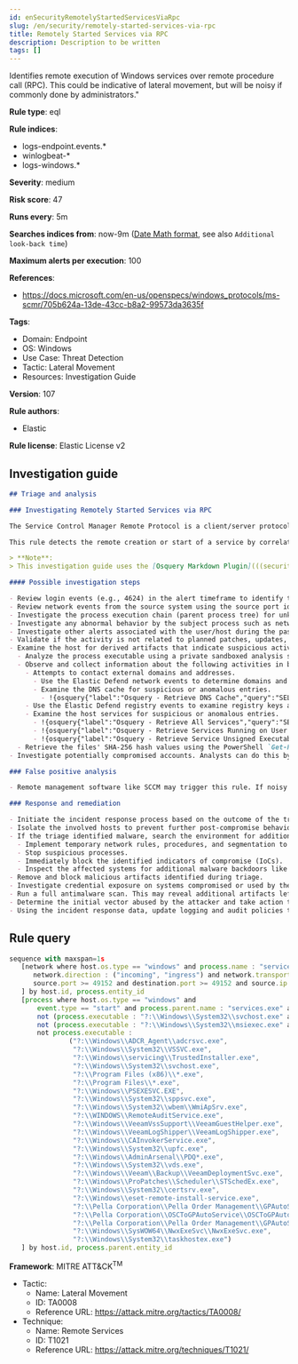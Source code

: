 ```yaml
---
id: enSecurityRemotelyStartedServicesViaRpc
slug: /en/security/remotely-started-services-via-rpc
title: Remotely Started Services via RPC
description: Description to be written
tags: []
---
```


<div id="remotely-started-services-via-rpc"></div>

Identifies remote execution of Windows services over remote procedure call (RPC). This could be indicative of lateral movement, but will be noisy if commonly done by administrators."

**Rule type**: eql

**Rule indices**:

* logs-endpoint.events.*
* winlogbeat-*
* logs-windows.*

**Severity**: medium

**Risk score**: 47

**Runs every**: 5m

**Searches indices from**: now-9m ([Date Math format](((ref))/common-options.html#date-math), see also <DocLink id="enSecurityRulesUiCreate" section="set-the-rules-schedule">`Additional look-back time`</DocLink>)

**Maximum alerts per execution**: 100

**References**:

* https://docs.microsoft.com/en-us/openspecs/windows_protocols/ms-scmr/705b624a-13de-43cc-b8a2-99573da3635f

**Tags**:

* Domain: Endpoint
* OS: Windows
* Use Case: Threat Detection
* Tactic: Lateral Movement
* Resources: Investigation Guide

**Version**: 107

**Rule authors**:

* Elastic

**Rule license**: Elastic License v2

## Investigation guide

```markdown
## Triage and analysis

### Investigating Remotely Started Services via RPC

The Service Control Manager Remote Protocol is a client/server protocol used for configuring and controlling service programs running on a remote computer. A remote service management session begins with the client initiating the connection request to the server. If the server grants the request, the connection is established. The client can then make multiple requests to modify, query the configuration, or start and stop services on the server by using the same session until the session is terminated.

This rule detects the remote creation or start of a service by correlating a `services.exe` network connection and the spawn of a child process.

> **Note**:
> This investigation guide uses the [Osquery Markdown Plugin](((security-guide))/invest-guide-run-osquery.html) introduced in Elastic Stack version 8.5.0. Older Elastic Stack versions will display unrendered Markdown in this guide.

#### Possible investigation steps

- Review login events (e.g., 4624) in the alert timeframe to identify the account used to perform this action. Use the `source.address` field to help identify the source system.
- Review network events from the source system using the source port identified on the alert and try to identify the program used to initiate the action.
- Investigate the process execution chain (parent process tree) for unknown processes. Examine their executable files for prevalence, whether they are located in expected locations, and if they are signed with valid digital signatures.
- Investigate any abnormal behavior by the subject process such as network connections, registry or file modifications, and any spawned child processes.
- Investigate other alerts associated with the user/host during the past 48 hours.
- Validate if the activity is not related to planned patches, updates, network administrator activity, or legitimate software installations.
- Examine the host for derived artifacts that indicate suspicious activities:
  - Analyze the process executable using a private sandboxed analysis system.
  - Observe and collect information about the following activities in both the sandbox and the alert subject host:
    - Attempts to contact external domains and addresses.
      - Use the Elastic Defend network events to determine domains and addresses contacted by the subject process by filtering by the process' `process.entity_id`.
      - Examine the DNS cache for suspicious or anomalous entries.
        - !{osquery{"label":"Osquery - Retrieve DNS Cache","query":"SELECT * FROM dns_cache"}}
    - Use the Elastic Defend registry events to examine registry keys accessed, modified, or created by the related processes in the process tree.
    - Examine the host services for suspicious or anomalous entries.
      - !{osquery{"label":"Osquery - Retrieve All Services","query":"SELECT description, display_name, name, path, pid, service_type, start_type, status, user_account FROM services"}}
      - !{osquery{"label":"Osquery - Retrieve Services Running on User Accounts","query":"SELECT description, display_name, name, path, pid, service_type, start_type, status, user_account FROM services WHERE\nNOT (user_account LIKE '%LocalSystem' OR user_account LIKE '%LocalService' OR user_account LIKE '%NetworkService' OR\nuser_account == null)\n"}}
      - !{osquery{"label":"Osquery - Retrieve Service Unsigned Executables with Virustotal Link","query":"SELECT concat('https://www.virustotal.com/gui/file/', sha1) AS VtLink, name, description, start_type, status, pid,\nservices.path FROM services JOIN authenticode ON services.path = authenticode.path OR services.module_path =\nauthenticode.path JOIN hash ON services.path = hash.path WHERE authenticode.result != 'trusted'\n"}}
  - Retrieve the files' SHA-256 hash values using the PowerShell `Get-FileHash` cmdlet and search for the existence and reputation of the hashes in resources like VirusTotal, Hybrid-Analysis, CISCO Talos, Any.run, etc.
- Investigate potentially compromised accounts. Analysts can do this by searching for login events (for example, 4624) to the target host after the registry modification.

### False positive analysis

- Remote management software like SCCM may trigger this rule. If noisy on your environment, consider adding exceptions.

### Response and remediation

- Initiate the incident response process based on the outcome of the triage.
- Isolate the involved hosts to prevent further post-compromise behavior.
- If the triage identified malware, search the environment for additional compromised hosts.
  - Implement temporary network rules, procedures, and segmentation to contain the malware.
  - Stop suspicious processes.
  - Immediately block the identified indicators of compromise (IoCs).
  - Inspect the affected systems for additional malware backdoors like reverse shells, reverse proxies, or droppers that attackers could use to reinfect the system.
- Remove and block malicious artifacts identified during triage.
- Investigate credential exposure on systems compromised or used by the attacker to ensure all compromised accounts are identified. Reset passwords for these accounts and other potentially compromised credentials, such as email, business systems, and web services.
- Run a full antimalware scan. This may reveal additional artifacts left in the system, persistence mechanisms, and malware components.
- Determine the initial vector abused by the attacker and take action to prevent reinfection through the same vector.
- Using the incident response data, update logging and audit policies to improve the mean time to detect (MTTD) and the mean time to respond (MTTR).

```

## Rule query

```js
sequence with maxspan=1s
   [network where host.os.type == "windows" and process.name : "services.exe" and
      network.direction : ("incoming", "ingress") and network.transport == "tcp" and
      source.port >= 49152 and destination.port >= 49152 and source.ip != "127.0.0.1" and source.ip != "::1"
   ] by host.id, process.entity_id
   [process where host.os.type == "windows" and
       event.type == "start" and process.parent.name : "services.exe" and
       not (process.executable : "?:\\Windows\\System32\\svchost.exe" and process.args : "tiledatamodelsvc") and
       not (process.executable : "?:\\Windows\\System32\\msiexec.exe" and process.args : "/V") and
       not process.executable :
               ("?:\\Windows\\ADCR_Agent\\adcrsvc.exe",
                "?:\\Windows\\System32\\VSSVC.exe",
                "?:\\Windows\\servicing\\TrustedInstaller.exe",
                "?:\\Windows\\System32\\svchost.exe",
                "?:\\Program Files (x86)\\*.exe",
                "?:\\Program Files\\*.exe",
                "?:\\Windows\\PSEXESVC.EXE",
                "?:\\Windows\\System32\\sppsvc.exe",
                "?:\\Windows\\System32\\wbem\\WmiApSrv.exe",
                "?:\\WINDOWS\\RemoteAuditService.exe",
                "?:\\Windows\\VeeamVssSupport\\VeeamGuestHelper.exe",
                "?:\\Windows\\VeeamLogShipper\\VeeamLogShipper.exe",
                "?:\\Windows\\CAInvokerService.exe",
                "?:\\Windows\\System32\\upfc.exe",
                "?:\\Windows\\AdminArsenal\\PDQ*.exe",
                "?:\\Windows\\System32\\vds.exe",
                "?:\\Windows\\Veeam\\Backup\\VeeamDeploymentSvc.exe",
                "?:\\Windows\\ProPatches\\Scheduler\\STSchedEx.exe",
                "?:\\Windows\\System32\\certsrv.exe",
                "?:\\Windows\\eset-remote-install-service.exe",
                "?:\\Pella Corporation\\Pella Order Management\\GPAutoSvc.exe",
                "?:\\Pella Corporation\\OSCToGPAutoService\\OSCToGPAutoSvc.exe",
                "?:\\Pella Corporation\\Pella Order Management\\GPAutoSvc.exe",
                "?:\\Windows\\SysWOW64\\NwxExeSvc\\NwxExeSvc.exe",
                "?:\\Windows\\System32\\taskhostex.exe")
   ] by host.id, process.parent.entity_id

```

**Framework**: MITRE ATT&CK<sup>TM</sup>

* Tactic:
    * Name: Lateral Movement
    * ID: TA0008
    * Reference URL: https://attack.mitre.org/tactics/TA0008/
* Technique:
    * Name: Remote Services
    * ID: T1021
    * Reference URL: https://attack.mitre.org/techniques/T1021/

